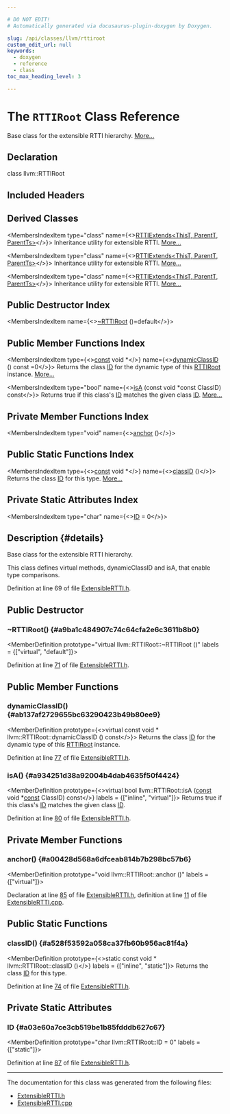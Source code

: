 ```yaml
---

# DO NOT EDIT!
# Automatically generated via docusaurus-plugin-doxygen by Doxygen.

slug: /api/classes/llvm/rttiroot
custom_edit_url: null
keywords:
  - doxygen
  - reference
  - class
toc_max_heading_level: 3

---
```





# The `RTTIRoot` Class Reference

<DoxygenPage pluginConfig={pluginConfig}>

Base class for the extensible RTTI hierarchy. <a href="#details">More...</a>

## Declaration

<CodeBlock>class llvm::RTTIRoot</CodeBlock>

## Included Headers

<IncludesList>
<IncludesListItem
  filePath="llvm/Support/ExtensibleRTTI.h"
  permalink="/docs/api/files/include/include/llvm/include/llvm/support/extensiblertti-h"
  isLocal="true" />
</IncludesList>

## Derived Classes

<MembersIndex>

<MembersIndexItem
  type="class"
  name={<><a href="/docs/api/classes/llvm/rttiextends">RTTIExtends&lt;ThisT, ParentT, ParentTs&gt;</a></>}>
Inheritance utility for extensible RTTI. <a href="/docs/api/classes/llvm/rttiextends/#details">More...</a>
</MembersIndexItem>

<MembersIndexItem
  type="class"
  name={<><a href="/docs/api/classes/llvm/rttiextends">RTTIExtends&lt;ThisT, ParentT, ParentTs&gt;</a></>}>
Inheritance utility for extensible RTTI. <a href="/docs/api/classes/llvm/rttiextends/#details">More...</a>
</MembersIndexItem>

<MembersIndexItem
  type="class"
  name={<><a href="/docs/api/classes/llvm/rttiextends">RTTIExtends&lt;ThisT, ParentT, ParentTs&gt;</a></>}>
Inheritance utility for extensible RTTI. <a href="/docs/api/classes/llvm/rttiextends/#details">More...</a>
</MembersIndexItem>

</MembersIndex>

## Public Destructor Index

<MembersIndex>

<MembersIndexItem
  name={<><a href="#a9ba1c484907c74c64cfa2e6c3611b8b0">~RTTIRoot</a> ()=default</>}>
</MembersIndexItem>

</MembersIndex>

## Public Member Functions Index

<MembersIndex>

<MembersIndexItem
  type={<><a href="/docs/api/files/lib/lib/target/lib/target/aarch64/aarch64promoteconstant-cpp/#a90f8350fecae261c25be85d38b451bff">const</a> void &#42;</>}
  name={<><a href="#ab137af2729655bc63290423b49b80ee9">dynamicClassID</a> () const =0</>}>
Returns the class <a href="/docs/api/namespaces/llvm/callingconv/#abdf8cf606905c10634e831390981b0ed">ID</a> for the dynamic type of this <a href="/docs/api/classes/llvm/rttiroot">RTTIRoot</a> instance. <a href="#ab137af2729655bc63290423b49b80ee9">More...</a>
</MembersIndexItem>

<MembersIndexItem
  type="bool"
  name={<><a href="#a934251d38a92004b4dab4635f50f4424">isA</a> (const void &#42;const ClassID) const</>}>
Returns true if this class&#39;s <a href="/docs/api/namespaces/llvm/callingconv/#abdf8cf606905c10634e831390981b0ed">ID</a> matches the given class <a href="/docs/api/namespaces/llvm/callingconv/#abdf8cf606905c10634e831390981b0ed">ID</a>. <a href="#a934251d38a92004b4dab4635f50f4424">More...</a>
</MembersIndexItem>

</MembersIndex>

## Private Member Functions Index

<MembersIndex>

<MembersIndexItem
  type="void"
  name={<><a href="#a00428d568a6dfceab814b7b298bc57b6">anchor</a> ()</>}>
</MembersIndexItem>

</MembersIndex>

## Public Static Functions Index

<MembersIndex>

<MembersIndexItem
  type={<><a href="/docs/api/files/lib/lib/target/lib/target/aarch64/aarch64promoteconstant-cpp/#a90f8350fecae261c25be85d38b451bff">const</a> void &#42;</>}
  name={<><a href="#a528f53592a058ca37fb60b956ac81f4a">classID</a> ()</>}>
Returns the class <a href="/docs/api/namespaces/llvm/callingconv/#abdf8cf606905c10634e831390981b0ed">ID</a> for this type. <a href="#a528f53592a058ca37fb60b956ac81f4a">More...</a>
</MembersIndexItem>

</MembersIndex>

## Private Static Attributes Index

<MembersIndex>

<MembersIndexItem
  type="char"
  name={<><a href="#a03e60a7ce3cb519be1b85fdddb627c67">ID</a> = 0</>}>
</MembersIndexItem>

</MembersIndex>

## Description {#details}

Base class for the extensible RTTI hierarchy.

This class defines virtual methods, dynamicClassID and isA, that enable type comparisons.

Definition at line 69 of file <a href="/docs/api/files/include/include/llvm/include/llvm/support/extensiblertti-h">ExtensibleRTTI.h</a>.

<SectionDefinition>

## Public Destructor

### ~RTTIRoot() {#a9ba1c484907c74c64cfa2e6c3611b8b0}

<MemberDefinition
  prototype="virtual llvm::RTTIRoot::~RTTIRoot ()"
  labels = {["virtual", "default"]}>

Definition at line <a href="/docs/api/files/include/include/llvm/include/llvm/support/extensiblertti-h/#l00071">71</a> of file <a href="/docs/api/files/include/include/llvm/include/llvm/support/extensiblertti-h">ExtensibleRTTI.h</a>.
</MemberDefinition>

</SectionDefinition>

<SectionDefinition>

## Public Member Functions

### dynamicClassID() {#ab137af2729655bc63290423b49b80ee9}

<MemberDefinition
  prototype={<>virtual const void &#42; llvm::RTTIRoot::dynamicClassID () const</>}>
Returns the class <a href="/docs/api/namespaces/llvm/callingconv/#abdf8cf606905c10634e831390981b0ed">ID</a> for the dynamic type of this <a href="/docs/api/classes/llvm/rttiroot">RTTIRoot</a> instance.

Definition at line <a href="/docs/api/files/include/include/llvm/include/llvm/support/extensiblertti-h/#l00077">77</a> of file <a href="/docs/api/files/include/include/llvm/include/llvm/support/extensiblertti-h">ExtensibleRTTI.h</a>.
</MemberDefinition>

### isA() {#a934251d38a92004b4dab4635f50f4424}

<MemberDefinition
  prototype={<>virtual bool llvm::RTTIRoot::isA (<a href="/docs/api/files/lib/lib/target/lib/target/aarch64/aarch64promoteconstant-cpp/#a90f8350fecae261c25be85d38b451bff">const</a> void &#42;<a href="/docs/api/files/lib/lib/target/lib/target/aarch64/aarch64promoteconstant-cpp/#a90f8350fecae261c25be85d38b451bff">const</a> ClassID) const</>}
  labels = {["inline", "virtual"]}>
Returns true if this class&#39;s <a href="/docs/api/namespaces/llvm/callingconv/#abdf8cf606905c10634e831390981b0ed">ID</a> matches the given class <a href="/docs/api/namespaces/llvm/callingconv/#abdf8cf606905c10634e831390981b0ed">ID</a>.

Definition at line <a href="/docs/api/files/include/include/llvm/include/llvm/support/extensiblertti-h/#l00080">80</a> of file <a href="/docs/api/files/include/include/llvm/include/llvm/support/extensiblertti-h">ExtensibleRTTI.h</a>.
</MemberDefinition>

</SectionDefinition>

<SectionDefinition>

## Private Member Functions

### anchor() {#a00428d568a6dfceab814b7b298bc57b6}

<MemberDefinition
  prototype="void llvm::RTTIRoot::anchor ()"
  labels = {["virtual"]}>

Declaration at line <a href="/docs/api/files/include/include/llvm/include/llvm/support/extensiblertti-h/#l00085">85</a> of file <a href="/docs/api/files/include/include/llvm/include/llvm/support/extensiblertti-h">ExtensibleRTTI.h</a>, definition at line <a href="/docs/api/files/lib/lib/support/extensiblertti-cpp/#l00011">11</a> of file <a href="/docs/api/files/lib/lib/support/extensiblertti-cpp">ExtensibleRTTI.cpp</a>.
</MemberDefinition>

</SectionDefinition>

<SectionDefinition>

## Public Static Functions

### classID() {#a528f53592a058ca37fb60b956ac81f4a}

<MemberDefinition
  prototype={<>static const void &#42; llvm::RTTIRoot::classID ()</>}
  labels = {["inline", "static"]}>
Returns the class <a href="/docs/api/namespaces/llvm/callingconv/#abdf8cf606905c10634e831390981b0ed">ID</a> for this type.

Definition at line <a href="/docs/api/files/include/include/llvm/include/llvm/support/extensiblertti-h/#l00074">74</a> of file <a href="/docs/api/files/include/include/llvm/include/llvm/support/extensiblertti-h">ExtensibleRTTI.h</a>.
</MemberDefinition>

</SectionDefinition>

<SectionDefinition>

## Private Static Attributes

### ID {#a03e60a7ce3cb519be1b85fdddb627c67}

<MemberDefinition
  prototype="char llvm::RTTIRoot::ID = 0"
  labels = {["static"]}>

Definition at line <a href="/docs/api/files/include/include/llvm/include/llvm/support/extensiblertti-h/#l00087">87</a> of file <a href="/docs/api/files/include/include/llvm/include/llvm/support/extensiblertti-h">ExtensibleRTTI.h</a>.
</MemberDefinition>

</SectionDefinition>

<hr/>

The documentation for this class was generated from the following files:

<ul>
<li><a href="/docs/api/files/include/include/llvm/include/llvm/support/extensiblertti-h">ExtensibleRTTI.h</a></li>
<li><a href="/docs/api/files/lib/lib/support/extensiblertti-cpp">ExtensibleRTTI.cpp</a></li>
</ul>

</DoxygenPage>
